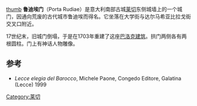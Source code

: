 [[file:_Porta_Rudiae_a_Lecce.jpg|thumb]] 
'''鲁迪埃门'''（Porta Rudiae）是意大利南部古城[[莱切|莱切]]东侧城墙上的一个城门，因通向荒废的古代城市鲁迪埃而得名。它坐落在大学街与达尔马希亚比拉戈街交叉口附近。

17世纪末，旧城门倒塌，于是在1703年重建了这座[[巴洛克建筑|巴洛克建筑]]。拱门两侧各有两根圆柱。门上有神话人物雕像。

== 参考 ==
*''Lecce elegia del Barocco'', Michele Paone, Congedo Editore, Galatina (Lecce) 1999
[[Category:莱切|Category:莱切]]